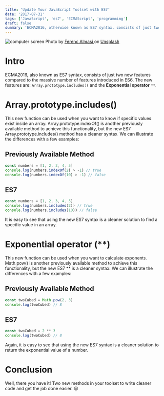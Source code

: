 ```yaml
---
title: 'Update Your JavaScript Toolset with ES7'
date: '2017-07-31'
tags: ['JavaScript', 'es7', 'ECMAScript', 'programming']
draft: false
summary: 'ECMA2016, otherwise known as ES7 syntax, consists of just two new features compared to the massive number of features introduced in ES6. The new features are...'
---
```


<div class="text-center">
  <Image alt="computer screen" src="/static/images/es7.jpg" width={600} height={434} />
  Photo by <a href="https://unsplash.com/@flowforfrank?utm_source=unsplash&utm_medium=referral&utm_content=creditCopyText">
    Ferenc Almasi
  </a> on <a href="https://unsplash.com/s/photos/javascript?utm_source=unsplash&utm_medium=referral&utm_content=creditCopyText">Unsplash</a>
</div>

# Intro

ECMA2016, also known as ES7 syntax, consists of just two new features compared to the massive number of features introduced in ES6. The new features are: `Array.prototype.includes()` and the **Exponential operator** `**`.

# Array.prototype.includes()

This new function can be used when you want to know if specific values exist inside an array. Array.prototype.indexOf() is another previously available method to achieve this functionality, but the new ES7 Array.prototype.includes() method has a cleaner syntax. We can illustrate the differences with a few examples:

## Previously Available Method

```js
const numbers = [1, 2, 3, 4, 5]
console.log(numbers.indexOf(2) > -1) // true
console.log(numbers.indexOf(10) > -1) // false
```

## ES7

```js
const numbers = [1, 2, 3, 4, 5]
console.log(numbers.includes(2)) // true
console.log(numbers.includes(10)) // false
```

It is easy to see that using the new ES7 syntax is a cleaner solution to find a specific value in an array.

# Exponential operator (\*\*)

This new function can be used when you want to calculate exponents. Math.pow() is another previously available method to achieve this functionality, but the new ES7 \*\* is a cleaner syntax. We can illustrate the differences with a few examples:

## Previously Available Method

```js
const twoCubed = Math.pow(2, 3)
console.log(twoCubed) // 8
```

## ES7

```js
const twoCubed = 2 ** 3
console.log(twoCubed) // 8
```

Again, it is easy to see that using the new ES7 syntax is a cleaner solution to return the exponential value of a number.

# Conclusion

Well, there you have it! Two new methods in your toolset to write cleaner code and get the job done easier. 😃
